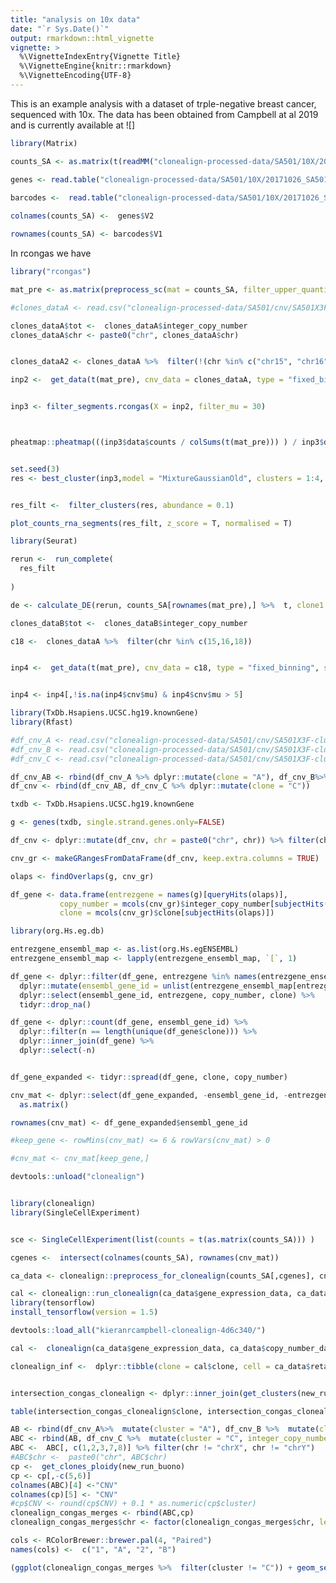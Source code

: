 ```yaml
---
title: "analysis on 10x data"
date: "`r Sys.Date()`"
output: rmarkdown::html_vignette
vignette: >
  %\VignetteIndexEntry{Vignette Title}
  %\VignetteEngine{knitr::rmarkdown}
  %\VignetteEncoding{UTF-8}
---
```


This is an example analysis with a dataset of trple-negative breast cancer, sequenced with 10x. The data has been obtained from Campbell at al 2019 and is currently available at ![]  


```r

library(Matrix)

counts_SA <- as.matrix(t(readMM("clonealign-processed-data/SA501/10X/20171026_SA501X2XB00096/outs/filtered_gene_bc_matrices/hg19/matrix.mtx")))

genes <- read.table("clonealign-processed-data/SA501/10X/20171026_SA501X2XB00096/outs/filtered_gene_bc_matrices/hg19/genes.tsv")
  
barcodes <-  read.table("clonealign-processed-data/SA501/10X/20171026_SA501X2XB00096/outs/filtered_gene_bc_matrices/hg19/barcodes.tsv")

colnames(counts_SA) <-  genes$V2

rownames(counts_SA) <- barcodes$V1

```

In rcongas we have 

```r

library("rcongas")

mat_pre <- as.matrix(preprocess_sc(mat = counts_SA, filter_upper_quantile = T, perc_cells_gene_expr = 0.05,upper_quantile = 0.95))
```


```r

#clones_dataA <- read.csv("clonealign-processed-data/SA501/cnv/SA501X3F-cluster_A.segments.csv")[,c(1,2,3,7)]

clones_dataA$tot <-  clones_dataA$integer_copy_number
clones_dataA$chr <- paste0("chr", clones_dataA$chr)


clones_dataA2 <- clones_dataA %>%  filter(!(chr %in% c("chr15", "chr16", "chr18")))

inp2 <-  get_data(t(mat_pre), cnv_data = clones_dataA, type = "fixed_binning", startsWithchr = F,  correct_bins = T, genome = "hg19", custom_gene_matrix = counts_SA)


inp3 <- filter_segments.rcongas(X = inp2, filter_mu = 30)



pheatmap::pheatmap(((inp3$data$counts / colSums(t(mat_pre))) ) / inp3$data$cnv$ploidy_real, show_rownames = F, show_colnames = T, cluster_cols = F, cutree_rows = 2)



```



```r
set.seed(3)
res <- best_cluster(inp3,model = "MixtureGaussianOld", clusters = 1:4, steps = 800, lr = 0.01, param_list = list("theta_scale" = 3.2, "theta_rate" = 1, "cnv_var" = 0.50) , method = "BIC",  MAP = T, posteriors = T, step_post = 100)


res_filt <-  filter_clusters(res, abundance = 0.1)
```



```r

plot_counts_rna_segments(res_filt, z_score = T, normalised = T)


```

```r
library(Seurat)
```


```r
rerun <-  run_complete(
  res_filt
  
)

```


```r
de <- calculate_DE(rerun, counts_SA[rownames(mat_pre),] %>%  t, clone1 = "1", clone2 = "2", method = "DESeq2")

```

```r
clones_dataB$tot <-  clones_dataB$integer_copy_number

c18 <-  clones_dataA %>%  filter(chr %in% c(15,16,18)) 


inp4 <-  get_data(t(mat_pre), cnv_data = c18, type = "fixed_binning", startsWithchr = F, correct_bins = F, genome = "hg19")


inp4 <- inp4[,!is.na(inp4$cnv$mu) & inp4$cnv$mu > 5]

```



```r
library(TxDb.Hsapiens.UCSC.hg19.knownGene)
library(Rfast)

#df_cnv_A <- read.csv("clonealign-processed-data/SA501/cnv/SA501X3F-cluster_A.segments.csv")
#df_cnv_B <- read.csv("clonealign-processed-data/SA501/cnv/SA501X3F-cluster_B.segments.csv")
#df_cnv_C <- read.csv("clonealign-processed-data/SA501/cnv/SA501X3F-cluster_C.segments.csv")

df_cnv_AB <- rbind(df_cnv_A %>% dplyr::mutate(clone = "A"), df_cnv_B%>% dplyr::mutate(clone = "B"))
df_cnv <- rbind(df_cnv_AB, df_cnv_C %>% dplyr::mutate(clone = "C"))

txdb <- TxDb.Hsapiens.UCSC.hg19.knownGene

g <- genes(txdb, single.strand.genes.only=FALSE)

df_cnv <- dplyr::mutate(df_cnv, chr = paste0("chr", chr)) %>% filter(chr != "chrX", chr != "chrY")

cnv_gr <- makeGRangesFromDataFrame(df_cnv, keep.extra.columns = TRUE)

olaps <- findOverlaps(g, cnv_gr)

df_gene <- data.frame(entrezgene = names(g)[queryHits(olaps)], 
           copy_number = mcols(cnv_gr)$integer_copy_number[subjectHits(olaps)],
           clone = mcols(cnv_gr)$clone[subjectHits(olaps)])

library(org.Hs.eg.db)

entrezgene_ensembl_map <- as.list(org.Hs.egENSEMBL)
entrezgene_ensembl_map <- lapply(entrezgene_ensembl_map, `[`, 1)

df_gene <- dplyr::filter(df_gene, entrezgene %in% names(entrezgene_ensembl_map)) %>% 
  dplyr::mutate(ensembl_gene_id = unlist(entrezgene_ensembl_map[entrezgene])) %>% 
  dplyr::select(ensembl_gene_id, entrezgene, copy_number, clone) %>% 
  tidyr::drop_na()

df_gene <- dplyr::count(df_gene, ensembl_gene_id) %>% 
  dplyr::filter(n == length(unique(df_gene$clone))) %>% 
  dplyr::inner_join(df_gene) %>% 
  dplyr::select(-n)


df_gene_expanded <- tidyr::spread(df_gene, clone, copy_number)

cnv_mat <- dplyr::select(df_gene_expanded, -ensembl_gene_id, -entrezgene) %>% 
  as.matrix()

rownames(cnv_mat) <- df_gene_expanded$ensembl_gene_id

#keep_gene <- rowMins(cnv_mat) <= 6 & rowVars(cnv_mat) > 0

#cnv_mat <- cnv_mat[keep_gene,]

```


```r

devtools::unload("clonealign")


library(clonealign)
library(SingleCellExperiment)


sce <- SingleCellExperiment(list(counts = t(as.matrix(counts_SA))) )

cgenes <-  intersect(colnames(counts_SA), rownames(cnv_mat))

ca_data <- clonealign::preprocess_for_clonealign(counts_SA[,cgenes], cnv_mat[cgenes,])

cal <- clonealign::run_clonealign(ca_data$gene_expression_data, ca_data$copy_number_data)
library(tensorflow)
install_tensorflow(version = 1.5)

devtools::load_all("kieranrcampbell-clonealign-4d6c340/")

cal <-  clonealign(ca_data$gene_expression_data, ca_data$copy_number_data)

clonealign_inf <-  dplyr::tibble(clone = cal$clone, cell = ca_data$retained_cells)


intersection_congas_clonealign <- dplyr::inner_join(get_clusters(new_run_buono),clonealign_inf)

table(intersection_congas_clonealign$clone, intersection_congas_clonealign$cluster)

```

```r
AB <- rbind(df_cnv_A%>%  mutate(cluster = "A"), df_cnv_B %>%  mutate(cluster = "B", integer_copy_number = integer_copy_number -0.1)) 
ABC <- rbind(AB, df_cnv_C %>%  mutate(cluster = "C", integer_copy_number = integer_copy_number - 0.2)) 
ABC <-  ABC[, c(1,2,3,7,8)] %>% filter(chr != "chrX", chr != "chrY")
#ABC$chr <-  paste0("chr", ABC$chr)
cp <-  get_clones_ploidy(new_run_buono)
cp <- cp[,-c(5,6)]
colnames(ABC)[4] <-"CNV"
colnames(cp)[5] <- "CNV"
#cp$CNV <- round(cp$CNV) + 0.1 * as.numeric(cp$cluster)
clonealign_congas_merges <- rbind(ABC,cp)
clonealign_congas_merges$chr <- factor(clonealign_congas_merges$chr, levels = mixedsort(unique(clonealign_congas_merges$chr)))

cols <- RColorBrewer::brewer.pal(4, "Paired")
names(cols) <-  c("1", "A", "2", "B")

(ggplot(clonealign_congas_merges %>%  filter(cluster != "C")) + geom_segment(aes(x = from, y = CNV, xend = to, yend = CNV, color = cluster)) +  facet_wrap(.~chr, scales = "free") + scale_color_manual(values = cols) + theme_light() ) %>% ggsave(filename = "true_vs_inf.pdf", width = 12, height = 12)
```


